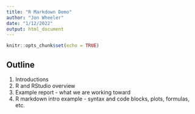 ```yaml
---
title: "R Markdown Demo"
author: "Jon Wheeler"
date: "1/12/2022"
output: html_document
---
```


```r
knitr::opts_chunk$set(echo = TRUE)
```

## Outline

1. Introductions
1. R and RStudio overview
1. Example report - what we are working toward
1. R markdown intro example - syntax and code blocks, plots, formulas, etc.
